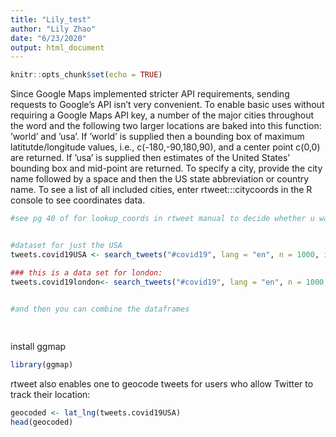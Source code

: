 ```yaml
---
title: "Lily_test"
author: "Lily Zhao"
date: "6/23/2020"
output: html_document
---
```


```r
knitr::opts_chunk$set(echo = TRUE)
```


Since Google Maps implemented stricter API requirements, sending requests to Google’s API isn’t
very convenient. To enable basic uses without requiring a Google Maps API key, a number of the
major cities throughout the word and the following two larger locations are baked into this function: ’world’ and ’usa’. If ’world’ is supplied then a bounding box of maximum latitutde/longitude values, i.e., c(-180,-90,180,90), and a center point c(0,0) are returned. If ’usa’ is supplied then estimates of the United States’ bounding box and mid-point are returned. To specify a city, provide the city name followed by a space and then the US state abbreviation or country name. To see a list of all included cities, enter rtweet:::citycoords in the R console to see coordinates data.

```r
#see pg 40 of for lookup_coords in rtweet manual to decide whether u want to apply for a google api key or if you are happy w just using different cities that are built into rtweet. 


#dataset for just the USA
tweets.covid19USA <- search_tweets("#covid19", lang = "en", n = 1000, include_rts = FALSE, geocode = lookup_coords("usa"))

### this is a data set for london: 
tweets.covid19london<- search_tweets("#covid19", lang = "en", n = 1000, include_rts = FALSE, geocode = lookup_coords("london"))


#and then you can combine the dataframes
                          
                       
```

install ggmap
```r
library(ggmap)
```
rtweet also enables one to geocode tweets for users who allow Twitter to track their location:
```r
geocoded <- lat_lng(tweets.covid19USA)
head(geocoded)
```

